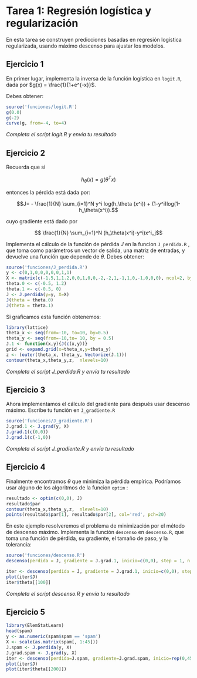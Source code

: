 Tarea 1: Regresión logística y regularización 
=============================================

En esta tarea se construyen predicciones basadas en regresión logística
regularizada, usando máximo descenso para ajustar los modelos.

## Ejercicio 1
En primer lugar, implementa la inversa de la función logística en `logit.R`, dada por $g(x) = \frac{1}{1+e^{-x}}$. 

Debes obtener:

```r
source('funciones/logit.R')
g(0.0)
g(-2)
curve(g, from=-4, to=4)
```

*Completa el script logit.R y envía tu resultado*

## Ejercicio 2

Recuerda que si

$$h_\theta(x) = g(\theta^T x)$$ 

entonces la pérdida está dada por:

$$J= - \frac{1}{N} \sum_{i=1}^N y^i log(h_\theta (x^i)) + (1-y^i)log(1-h_\theta(x^i)).$$

cuyo gradiente está dado por

$$ \frac{1}{N} \sum_{i=1}^N (h_\theta(x^i)-y^i)x^i_j$$


Implementa el cálculo de la función de pérdida $J$ en la funcion `J_perdida.R` , que toma como parámetros un vector de salida, una matriz de entradas, y devuelve una función que depende de $\theta$. Debes obtener:

```r
source('funciones/J_perdida.R')
y <- c(0,1,0,0,0,0,0,1,1)
X <- matrix(c(-1.5,1,1.2,0,0,1,0,0,-2,-2,1,-1,1,0,-1,0,0,0), ncol=2, byrow=TRUE)
theta.0 <- c(-0.5, 1.2)
theta.1 <- c(-0.5, 0)
J <- J.perdida(y=y, X=X)
J(theta = theta.0)
J(theta = theta.1)
```

Si graficamos esta función obtenemos:

```r
library(lattice)
theta_x <- seq(from=-10, to=10, by=0.5)
theta_y <- seq(from=-10,to= 10, by = 0.5)
J.1 <- function(x,y){J(c(x,y))}
grid <- expand.grid(x=theta_x,y=theta_y)
z <- (outer(theta_x, theta_y, Vectorize(J.1)))
contour(theta_x,theta_y,z,  nlevels=10)
```


*Completa el script J_perdida.R y envía tu resultado*


## Ejercicio 3

Ahora implementamos el cálculo del gradiente para después usar descenso máximo. Escribe tu función en `J_gradiente.R`

```r
source('funciones/J_gradiente.R')
J.grad.1 <- J.grad(y, X)
J.grad.1(c(0,0))
J.grad.1(c(-1,0))
```

*Completa el script J_gradiente.R y envía tu resultado*



## Ejercicio 4

Finalmente encontramos $\theta$ que minimiza la pérdida empírica. Podríamos usar alguno de los algoritmos de la funcion `optim` :

```r
resultado <- optim(c(0,0), J)
resultado$par
contour(theta_x,theta_y,z,  nlevels=10)
points(resultado$par[1], resultado$par[2], col='red', pch=20)
```

En este ejemplo resolveremos el problema de minimización por el método de descenso máximo. Implementa la función `descenso`  en `descenso.R`, que toma una función de pérdida, su gradiente, el tamaño de paso, y la tolerancia:

```r
source('funciones/descenso.R')
descenso(perdida = J, gradiente = J.grad.1, inicio=c(0,0), step = 1, n.iter =2)
```

```r
iter <- descenso(perdida = J, gradiente = J.grad.1, inicio=c(0,0), step=1, n.iter=100)
plot(iter$J)
iter$theta[[100]]
```

*Completa el script descenso.R y envía tu resultado*

## Ejercicio 5

```r
library(ElemStatLearn)
head(spam)
y <- as.numeric(spam$spam == 'spam')
X <- scale(as.matrix(spam[, 1:45]))
J.spam <- J.perdida(y, X)
J.grad.spam <- J.grad(y, X)
iter <- descenso(perdida=J.spam, gradiente=J.grad.spam, inicio=rep(0,45), step=1, n.iter=200)
plot(iter$J)
plot(iter$theta[[200]])
```


